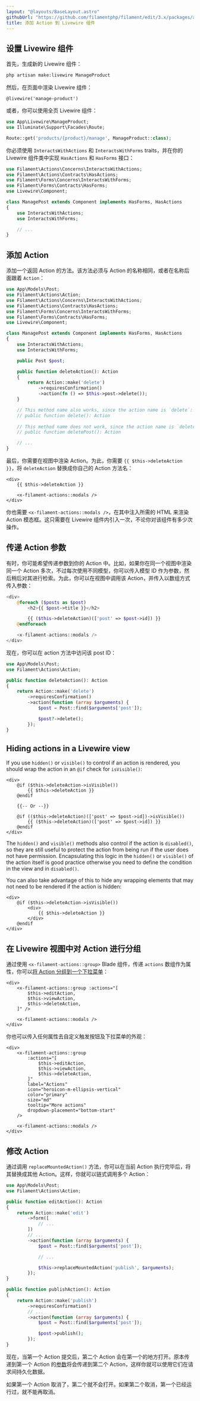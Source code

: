 ```yaml
---
layout: "@layouts/BaseLayout.astro"
githubUrl: "https://github.com/filamentphp/filament/edit/3.x/packages/actions/docs/06-adding-an-action-to-a-livewire-component.md"
title: 添加 Action 到 Livewire 组件
---
```


## 设置 Livewire 组件

首先，生成新的 Livewire 组件：

```bash
php artisan make:livewire ManageProduct
```

然后，在页面中渲染 Livewire 组件：

```blade
@livewire('manage-product')
```

或者，你可以使用全页 Livewire 组件：

```php
use App\Livewire\ManageProduct;
use Illuminate\Support\Facades\Route;

Route::get('products/{product}/manage', ManageProduct::class);
```

你必须使用 `InteractsWithActions` 和 `InteractsWithForms` traits，并在你的 Livewire 组件类中实现 `HasActions` 和 `HasForms` 接口：

```php
use Filament\Actions\Concerns\InteractsWithActions;
use Filament\Actions\Contracts\HasActions;
use Filament\Forms\Concerns\InteractsWithForms;
use Filament\Forms\Contracts\HasForms;
use Livewire\Component;

class ManagePost extends Component implements HasForms, HasActions
{
    use InteractsWithActions;
    use InteractsWithForms;

    // ...
}
```

## 添加 Action

添加一个返回 Action 的方法。该方法必须与 Action 的名称相同，或者在名称后面跟着 `Action`：

```php
use App\Models\Post;
use Filament\Actions\Action;
use Filament\Actions\Concerns\InteractsWithActions;
use Filament\Actions\Contracts\HasActions;
use Filament\Forms\Concerns\InteractsWithForms;
use Filament\Forms\Contracts\HasForms;
use Livewire\Component;

class ManagePost extends Component implements HasForms, HasActions
{
    use InteractsWithActions;
    use InteractsWithForms;

    public Post $post;

    public function deleteAction(): Action
    {
        return Action::make('delete')
            ->requiresConfirmation()
            ->action(fn () => $this->post->delete());
    }

    // This method name also works, since the action name is `delete`:
    // public function delete(): Action
    
    // This method name does not work, since the action name is `delete`, not `deletePost`:
    // public function deletePost(): Action

    // ...
}
```

最后，你需要在视图中渲染 Action。为此，你需要 `{{ $this->deleteAction }}`，将 `deleteAction` 替换成你自己的 Action 方法名：

```blade
<div>
    {{ $this->deleteAction }}

    <x-filament-actions::modals />
</div>
```

你也需要 `<x-filament-actions::modals />`，在其中注入所需的 HTML 来渲染 Action 模态框。这只需要在 Livewire 组件内引入一次，不论你对该组件有多少次操作。

## 传递 Action 参数

有时，你可能希望传递参数到你的 Action 中。比如，如果你在同一个视图中渲染同一个 Action 多次，不过每次使用不同模型，你可以传入模型 ID 作为参数，然后稍后对其进行检索。为此，你可以在视图中调用该 Action，并传入以数组方式传入参数：

```php
<div>
    @foreach ($posts as $post)
        <h2>{{ $post->title }}</h2>

        {{ ($this->deleteAction)(['post' => $post->id]) }}
    @endforeach

    <x-filament-actions::modals />
</div>
```

现在，你可以在 action 方法中访问该 post ID：

```php
use App\Models\Post;
use Filament\Actions\Action;

public function deleteAction(): Action
{
    return Action::make('delete')
        ->requiresConfirmation()
        ->action(function (array $arguments) {
            $post = Post::find($arguments['post']);

            $post?->delete();
        });
}
```

## Hiding actions in a Livewire view

If you use `hidden()` or `visible()` to control if an action is rendered, you should wrap the action in an `@if` check for `isVisible()`:

```blade
<div>
    @if ($this->deleteAction->isVisible())
        {{ $this->deleteAction }}
    @endif
    
    {{-- Or --}}
    
    @if (($this->deleteAction)(['post' => $post->id])->isVisible())
        {{ ($this->deleteAction)(['post' => $post->id]) }}
    @endif
</div>
```

The `hidden()` and `visible()` methods also control if the action is `disabled()`, so they are still useful to protect the action from being run if the user does not have permission. Encapsulating this logic in the `hidden()` or `visible()` of the action itself is good practice otherwise you need to define the condition in the view and in `disabled()`.

You can also take advantage of this to hide any wrapping elements that may not need to be rendered if the action is hidden:

```blade
<div>
    @if ($this->deleteAction->isVisible())
        <div>
            {{ $this->deleteAction }}
        </div>
    @endif
</div>
```

## 在 Livewire 视图中对 Action 进行分组

通过使用 `<x-filament-actions::group>` Blade 组件，传递 `actions` 数组作为属性，你可以[将 Action 分组到一个下拉菜单](grouping-actions)： 

```blade
<div>
    <x-filament-actions::group :actions="[
        $this->editAction,
        $this->viewAction,
        $this->deleteAction,
    ]" />

    <x-filament-actions::modals />
</div>
```

你也可以传入任何属性去自定义触发按钮及下拉菜单的外观：

```blade
<div>
    <x-filament-actions::group
        :actions="[
            $this->editAction,
            $this->viewAction,
            $this->deleteAction,
        ]"
        label="Actions"
        icon="heroicon-m-ellipsis-vertical"
        color="primary"
        size="md"
        tooltip="More actions"
        dropdown-placement="bottom-start"
    />

    <x-filament-actions::modals />
</div>
```

## 修改 Action

通过调用 `replaceMountedAction()` 方法，你可以在当前 Action 执行完毕后，将其替换成其他 Action。这样，你就可以链式调用多个 Action：

```php
use App\Models\Post;
use Filament\Actions\Action;

public function editAction(): Action
{
    return Action::make('edit')
        ->form([
            // ...
        ])
        // ...
        ->action(function (array $arguments) {
            $post = Post::find($arguments['post']);

            // ...

            $this->replaceMountedAction('publish', $arguments);        
        });
}

public function publishAction(): Action
{
    return Action::make('publish')
        ->requiresConfirmation()
        // ...
        ->action(function (array $arguments) {
            $post = Post::find($arguments['post']);

            $post->publish();
        });
}
```

现在，当第一个 Action 提交后，第二个 Action 会在第一个的地方打开。原本传递到第一个 Action 的[参数](#传递-action-参数)将会传递到第二个 Action，这样你就可以使用它们在请求间持久化数据。

如果第一个 Action 取消了，第二个就不会打开。如果第二个取消，第一个已经运行过，就不能再取消。
